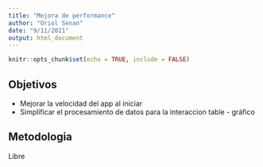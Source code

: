 ```yaml
---
title: "Mejora de performance"
author: "Oriol Senan"
date: "9/11/2021"
output: html_document
---
```


```r
knitr::opts_chunk$set(echo = TRUE, include = FALSE)
```

## Objetivos

* Mejorar la velocidad del app al iniciar
* Simplificar el procesamiento de datos para la interaccion table - gráfico

## Metodologia

Libre